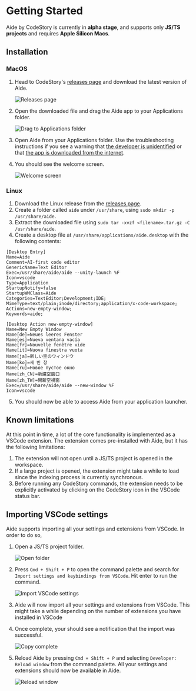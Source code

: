 # Getting Started

Aide by CodeStory is currently in **alpha stage**, and supports only **JS/TS projects** and requires **Apple Silicon Macs**.

## Installation

### MacOS

1. Head to CodeStory's [releases page](https://github.com/codestoryai/binaries/releases) and download the latest version of Aide.

   ![Releases page](../public/images/installation/download_page.png)<br/>

2. Open the downloaded file and drag the Aide app to your Applications folder.

   ![Drag to Applications folder](../public/images/installation/move_to_applications.png)<br/>

3. Open Aide from your Applications folder. Use the troubleshooting instructions if you see a warning that [the developer is unidentified](/troubleshooting#unidentified-developer) or that [the app is downloaded from the internet](/troubleshooting#app-downloaded-from-the-internet). 

4. You should see the welcome screen.

   ![Welcome screen](../public/images/installation/welcome_screen.png)

### Linux

1. Download the Linux release from the [releases page](https://github.com/codestoryai/binaries/releases).
2. Create a folder called `aide` under `/usr/share`, using `sudo mkdir -p /usr/share/aide`.
3. Extract the downloaded file using `sudo tar -xvzf <filename>.tar.gz -C /usr/share/aide`.
4. Create a desktop file at `/usr/share/applications/aide.desktop` with the following contents:
```
[Desktop Entry]
Name=Aide
Comment=AI-first code editor
GenericName=Text Editor
Exec=/usr/share/aide/aide --unity-launch %F
Icon=vscode
Type=Application
StartupNotify=false
StartupWMClass=Aide
Categories=TextEditor;Development;IDE;
MimeType=text/plain;inode/directory;application/x-code-workspace;
Actions=new-empty-window;
Keywords=aide;

[Desktop Action new-empty-window]
Name=New Empty Window
Name[de]=Neues leeres Fenster
Name[es]=Nueva ventana vacía
Name[fr]=Nouvelle fenêtre vide
Name[it]=Nuova finestra vuota
Name[ja]=新しい空のウィンドウ
Name[ko]=새 빈 창
Name[ru]=Новое пустое окно
Name[zh_CN]=新建空窗口
Name[zh_TW]=開新空視窗
Exec=/usr/share/aide/aide --new-window %F
Icon=vscode
```
5. You should now be able to access Aide from your application launcher.

## Known limitations

At this point in time, a lot of the core functionality is implemented as a VSCode extension. The extension comes pre-installed with Aide, but it has the following limitations:

1. The extension will not open until a JS/TS project is opened in the workspace.
2. If a large project is opened, the extension might take a while to load since the indexing process is currently synchronous.
3. Before running any CodeStory commands, the extension needs to be explicitly activated by clicking on the CodeStory icon in the VSCode status bar.

## Importing VSCode settings

Aide supports importing all your settings and extensions from VSCode. In order to do so,

1. Open a JS/TS project folder.

   ![Open folder](../public/images/installation/open_folder.png)<br/>

2. Press `Cmd + Shift + P` to open the command palette and search for `Import settings and keybindings from VSCode`. Hit enter to run the command.

   ![Import VSCode settings](../public/images/installation/import.png)<br/>

3. Aide will now import all your settings and extensions from VSCode. This might take a while depending on the number of extensions you have installed in VSCode
4. Once complete, your should see a notification that the import was successful.

   ![Copy complete](../public/images/installation/copied.png)<br/>

5. Reload Aide by pressing `Cmd + Shift + P` and selecting `Developer: Reload window` from the command palette. All your settings and extensions should now be available in Aide.

   ![Reload window](../public/images/installation/reload.png)
